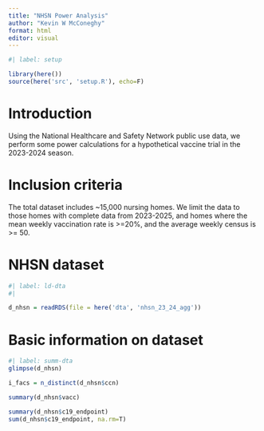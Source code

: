 ```yaml
---
title: "NHSN Power Analysis"
author: "Kevin W McConeghy"
format: html
editor: visual
---
```


```r
#| label: setup

library(here())
source(here('src', 'setup.R'), echo=F)

```

# Introduction  

Using the National Healthcare and Safety Network public use data, we perform some power calculations for a hypothetical vaccine trial in the 2023-2024 season. 

# Inclusion criteria

The total dataset includes ~15,000 nursing homes. We limit the data to those homes with complete data from 2023-2025, and homes where the mean weekly vaccination rate is >=20%, and the average weekly census is >= 50. 

# NHSN dataset  

```r
#| label: ld-dta
#| 

d_nhsn = readRDS(file = here('dta', 'nhsn_23_24_agg'))
```


# Basic information on dataset  

```r
#| label: summ-dta
glimpse(d_nhsn)

i_facs = n_distinct(d_nhsn$ccn)

summary(d_nhsn$vacc)

summary(d_nhsn$c19_endpoint)
sum(d_nhsn$c19_endpoint, na.rm=T)
```
